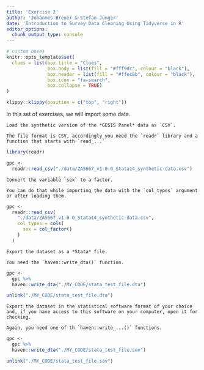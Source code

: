 ```yaml
---
title: 'Exercise 2'
author: 'Johannes Breuer & Stefan Jünger'
date: 'Introduction to Survey Data Cleaning Using Tidyverse in R'
editor_options: 
  chunk_output_type: console
---
```


```r
# custom boxes
knitr::opts_template$set(
  clues = list(box.title = "Clues",
               box.body = list(fill = "#fff9dc", colour = "black"),
               box.header = list(fill = "#ffec8b", colour = "black"),
               box.icon = "fa-search",
               box.collapse = TRUE)
)
```

```r
klippy::klippy(position = c("top", "right"))
```

In this set of exercises, we will import some data.

```block
Load the synthetic version of the *GESIS Panel* data as `CSV`.
```

```block
The file format is CSV, accordingly you need the `readr` library and a function that starts with `read_...`
```

```r
library(readr)

gpc <-
  readr::read_csv("./data/ZA5667_v1-0-0_Stata14_synthetic-data.csv")
```

```block
Convert the variable `sex` to a factor.
```

```block
You can do that while importing the data with the `col_types` argument or after loading them.
```

```r
gpc <-
  readr::read_csv(
    "./data/ZA5667_v1-0-0_Stata14_synthetic-data.csv",
    col_types = cols(
      sex = col_factor()
    )
  )
```

```block
Export the dataset as a *Stata* file.
```

```block
You need the `haven::write_dta()` function.
```

```r
gpc <-
  gpc %>% 
  haven::write_dta("./MY_CODE/stata_test_file.dta")
```

```r
unlink("./MY_CODE/stata_test_file.dta")
```

```block
Export the dataset in the statistical software format of your choice and, if you have access to this software on your computer, open it for checking.
```

```block
Again, you need one of th `haven::write_...()` functions.
```

```r
gpc <-
  gpc %>% 
  haven::write_dta("./MY_CODE/stata_test_file.sav")
```

```r
unlink("./MY_CODE/stata_test_file.sav")
```